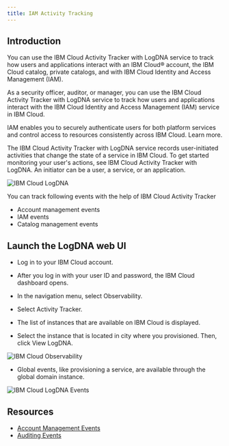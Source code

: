 ```yaml
---
title: IAM Activity Tracking
---
```



<PageDescription>


</PageDescription>

## Introduction

You can use the IBM Cloud Activity Tracker with LogDNA service to track how users and applications interact with an IBM Cloud® account, the IBM Cloud catalog, private catalogs, and with IBM Cloud Identity and Access Management (IAM).

As a security officer, auditor, or manager, you can use the IBM Cloud Activity Tracker with LogDNA service to track how users and applications interact with the IBM Cloud Identity and Access Management (IAM) service in IBM Cloud.

IAM enables you to securely authenticate users for both platform services and control access to resources consistently across IBM Cloud. Learn more.

The IBM Cloud Activity Tracker with LogDNA service records user-initiated activities that change the state of a service in IBM Cloud. To get started monitoring your user's actions, see IBM Cloud Activity Tracker with LogDNA. An initiator can be a user, a service, or an application.

![IBM Cloud LogDNA](images/Overview.png)

You can track following events with the help of IBM Cloud Activity Tracker

- Account management events
- IAM events
- Catalog management events


## Launch the LogDNA web UI

- Log in to your IBM Cloud account.

- After you log in with your user ID and password, the IBM Cloud dashboard opens.

- In the navigation menu, select Observability.

- Select Activity Tracker.

- The list of instances that are available on IBM Cloud is displayed.

- Select the instance that is located in city where you provisioned. Then, click View LogDNA.

![IBM Cloud Observability](images/Observe.png)

- Global events, like provisioning a service, are available through the global domain instance.

![IBM Cloud LogDNA Events](images/Logdna.png)

## Resources

- [Account Management Events](https://cloud.ibm.com/docs/Activity-Tracker-with-LogDNA?topic=Activity-Tracker-with-LogDNA-at_events_acc_mgt)
- [Auditing Events](https://cloud.ibm.com/docs/account?topic=account-acct_iam_tracking)

